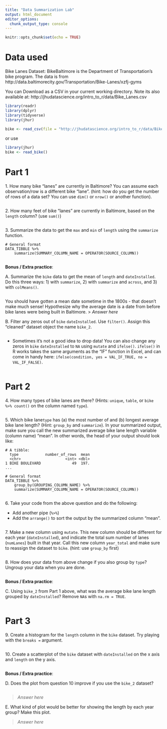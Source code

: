 ```yaml
---
title: "Data Summarization Lab"
output: html_document
editor_options: 
  chunk_output_type: console
---
```


```r
knitr::opts_chunk$set(echo = TRUE)
```

# Data used

Bike Lanes Dataset: BikeBaltimore is the Department of Transportation's bike program. 
The data is from http://data.baltimorecity.gov/Transportation/Bike-Lanes/xzfj-gyms

You can Download as a CSV in your current working directory.  Note its also available at: 	http://jhudatascience.org/intro_to_r/data/Bike_Lanes.csv 

```r
library(readr)
library(dplyr)
library(tidyverse)
library(jhur)

bike <- read_csv(file = "http://jhudatascience.org/intro_to_r/data/Bike_Lanes.csv")
```

or use 

```r
library(jhur)
bike <- read_bike()
```


# Part 1

1\. How many bike "lanes" are currently in Baltimore?  You can assume each observation/row is a different bike "lane".  (hint: how do you get the number of rows of a data set? You can use `dim()` or `nrow()` or another function).

```r

```


2\. How many feet of bike "lanes" are currently in Baltimore, based on the `length` column? (use `sum()`)

```r

```


3\. Summarize the data to get the `max` and `min` of `length` using the `summarize` function.

```
# General format 
DATA_TIBBLE %>% 
    summarize(SUMMARY_COLUMN_NAME = OPERATOR(SOURCE_COLUMN))
```

```r

```


**Bonus / Extra practice**:

A\. Summarize the `bike` data to get the mean of `length` and `dateInstalled`. Do this three ways: 1) with `summarize`, 2) with `summarize` and `across`, and 3) with `colMeans()`.
```r

```

You should have gotten a mean date sometime in the 1800s - that doesn't make much sense! Hypothesize why the average date is a date from before bike lanes were being built in Baltimore.
> _Answer here_


B\. Filter any zeros out of `bike` `dateInstalled`. Use `filter()`. Assign this "cleaned" dataset object the name `bike_2`.

```r

```

* Sometimes it's not a good idea to drop data! You can also change any zeros in `bike` `dateInstalled` to `NA` using `mutate` and `ifelse()`. `ifelse()` in R works takes the same arguments as the "IF" function in Excel, and can come in handy here: `ifelse(condition, yes = VAL_IF_TRUE, no = VAL_IF_FALSE)`.

```r

```


# Part 2

4\. How many types of bike lanes are there?   (Hints: `unique`, `table`, or `bike %>% count()` on the column named `type`).

```r

```


5\. Which bike lane`type` has (a) the most number of and (b) longest average bike lane length? (Hint: `group_by` and `summarize`). In your summarized output, make sure you call the new summarized average bike lane length variable (column name) "mean". In other words, the head of your output should look like:

```
# A tibble: 
  type            number_of_rows  mean
  <chr>                    <int> <dbl>
1 BIKE BOULEVARD              49  197.
...
```

```
# General format 
DATA_TIBBLE %>% 
    group_by(GROUPING_COLUMN_NAME) %>% 
    summarize(SUMMARY_COLUMN_NAME = OPERATOR(SOURCE_COLUMN))
```

```r

```


6\. Take your code from the above question and do the following:

- Add another pipe (`%>%`)
- Add the `arrange()` to sort the output by the summarized column "mean".

```r

```


7\. Make a new column using `mutate`. This new column should be different for each year (`dateInstalled`), and indicate the total sum number of lanes (`numLanes`) built in that year. Call this new column `year_total` and make sure to reassign the dataset to `bike`. (hint: use `group_by` first)

```r

```


8\. How does your data from above change if you also group by `type`? Ungroup your data when you are done.

```r

```


**Bonus / Extra practice**:

C\. Using `bike_2` from Part 1 above, what was the average bike lane length grouped by `dateInstalled`? Remove `NA`s with `na.rm = TRUE`.

```r

```


# Part 3

9\. Create a histogram for the `length` column in the `bike` dataset. Try playing with the `breaks =` argument.

```r

```


10\. Create a scatterplot of the `bike` dataset with `dateInstalled` on the x axis and `length` on the y axis.

```r

```


**Bonus / Extra practice**:

D\. Does the plot from question 10 improve if you use the `bike_2` dataset?

```r

```

> _Answer here_


E\. What kind of plot would be better for showing the length by each year group? Make this plot.

> _Answer here_

```r

```

